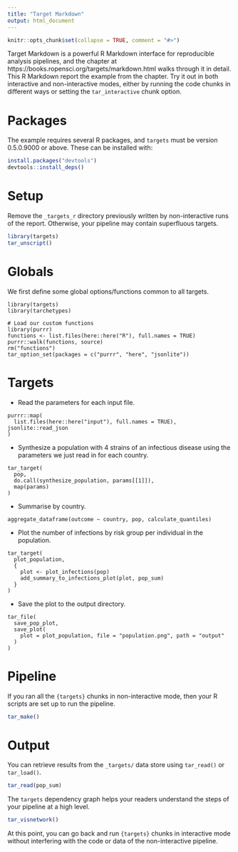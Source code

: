 ```yaml
---
title: "Target Markdown"
output: html_document
---
```


```r
knitr::opts_chunk$set(collapse = TRUE, comment = "#>")
```

Target Markdown is a powerful R Markdown interface for reproducible analysis pipelines, and the chapter at https://books.ropensci.org/targets/markdown.html walks through it in detail. This R Markdown report the example from the chapter. Try it out in both interactive and non-interactive modes, either by running the code chunks in different ways or setting the `tar_interactive` chunk option.

# Packages

The example requires several R packages, and `targets` must be version 0.5.0.9000 or above. These can be installed with:

```r
install.packages("devtools")
devtools::install_deps()
```

# Setup

Remove the `_targets_r` directory previously written by non-interactive runs of the report. Otherwise, your pipeline may contain superfluous targets.

```r
library(targets)
tar_unscript()
```

# Globals

We first define some global options/functions common to all targets.

```targets
library(targets)
library(tarchetypes)

# Load our custom functions
library(purrr)
functions <- list.files(here::here("R"), full.names = TRUE)
purrr::walk(functions, source)
rm("functions")
tar_option_set(packages = c("purrr", "here", "jsonlite"))
```

# Targets

- Read the parameters for each input file.

```targets
purrr::map(
  list.files(here::here("input"), full.names = TRUE), jsonlite::read_json
)
```

- Synthesize a population with 4 strains of an infectious disease using the parameters we just read in for each country.

```targets
tar_target(
  pop,
  do.call(synthesize_population, params[[1]]),
  map(params)
)
```

- Summarise by country.

```targets
aggregate_dataframe(outcome ~ country, pop, calculate_quantiles)
```

- Plot the number of infections by risk group per individual in the population.

```targets
tar_target(
  plot_population,
  {
    plot <- plot_infections(pop)
    add_summary_to_infections_plot(plot, pop_sum)
  }
)
```

- Save the plot to the output directory.

```targets
tar_file(
  save_pop_plot,
  save_plot(
    plot = plot_population, file = "population.png", path = "output"
  )
)
```

# Pipeline

If you ran all the `{targets}` chunks in non-interactive mode, then your R scripts are set up to run the pipeline.

```r
tar_make()
```

# Output

You can retrieve results from the `_targets/` data store using `tar_read()` or `tar_load()`.

```r
tar_read(pop_sum)
```

The `targets` dependency graph helps your readers understand the steps of your pipeline at a high level.

```r
tar_visnetwork()
```

At this point, you can go back and run `{targets}` chunks in interactive mode without interfering with the code or data of the non-interactive pipeline.
